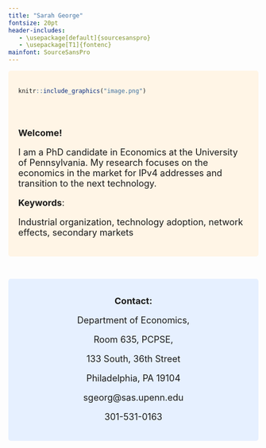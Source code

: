 ```yaml
---
title: "Sarah George"
fontsize: 20pt
header-includes:
   - \usepackage[default]{sourcesanspro}
   - \usepackage[T1]{fontenc}
mainfont: SourceSansPro
---
```



<style>
div.grey { background-color:#fff5e6; border-radius: 5px; padding: 20px;}
</style>
<div class = "grey">
<div class = "row">
  
<div class = "col-md-6">
```r
knitr::include_graphics("image.png")
```
</div>


<div class = "col-md-6">
<br><br>
 <font size="4">  

**Welcome!**

I am a PhD candidate in Economics at the University of Pennsylvania. 
My research focuses on the economics in the market for IPv4 addresses and transition to the next technology. 


**Keywords**:

Industrial organization, technology adoption, network effects, secondary markets 

</font>
</div>
</div> 
</div>


$~$


<style>
div.blue { background-color:#e6f0ff; border-radius: 5px; padding: 20px;}
</style>
<div class = "blue">
<center>
<font size="4">
**Contact:**
</font>  


<font size="4">  

Department of Economics,

Room 635, PCPSE, 

133 South, 36th Street

Philadelphia, PA 19104

sgeorg@sas.upenn.edu 

301-531-0163

 </div>

</center>
</font>
